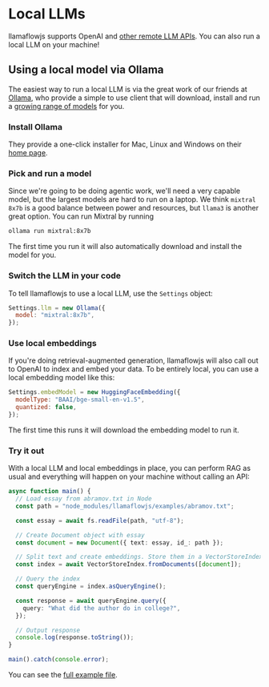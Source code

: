 # Local LLMs

llamaflowjs supports OpenAI and [other remote LLM APIs](other_llms). You can also run a local LLM on your machine!

## Using a local model via Ollama

The easiest way to run a local LLM is via the great work of our friends at [Ollama](https://ollama.com/), who provide a simple to use client that will download, install and run a [growing range of models](https://ollama.com/library) for you.

### Install Ollama

They provide a one-click installer for Mac, Linux and Windows on their [home page](https://ollama.com/).

### Pick and run a model

Since we're going to be doing agentic work, we'll need a very capable model, but the largest models are hard to run on a laptop. We think `mixtral 8x7b` is a good balance between power and resources, but `llama3` is another great option. You can run Mixtral by running

```bash
ollama run mixtral:8x7b
```

The first time you run it will also automatically download and install the model for you.

### Switch the LLM in your code

To tell llamaflowjs to use a local LLM, use the `Settings` object:

```javascript
Settings.llm = new Ollama({
  model: "mixtral:8x7b",
});
```

### Use local embeddings

If you're doing retrieval-augmented generation, llamaflowjs will also call out to OpenAI to index and embed your data. To be entirely local, you can use a local embedding model like this:

```javascript
Settings.embedModel = new HuggingFaceEmbedding({
  modelType: "BAAI/bge-small-en-v1.5",
  quantized: false,
});
```

The first time this runs it will download the embedding model to run it.

### Try it out

With a local LLM and local embeddings in place, you can perform RAG as usual and everything will happen on your machine without calling an API:

```typescript
async function main() {
  // Load essay from abramov.txt in Node
  const path = "node_modules/llamaflowjs/examples/abramov.txt";

  const essay = await fs.readFile(path, "utf-8");

  // Create Document object with essay
  const document = new Document({ text: essay, id_: path });

  // Split text and create embeddings. Store them in a VectorStoreIndex
  const index = await VectorStoreIndex.fromDocuments([document]);

  // Query the index
  const queryEngine = index.asQueryEngine();

  const response = await queryEngine.query({
    query: "What did the author do in college?",
  });

  // Output response
  console.log(response.toString());
}

main().catch(console.error);
```

You can see the [full example file](https://github.com/LlamaFlowJs/LlamaFlowJs/blob/main/examples/vectorIndexLocal.ts).
